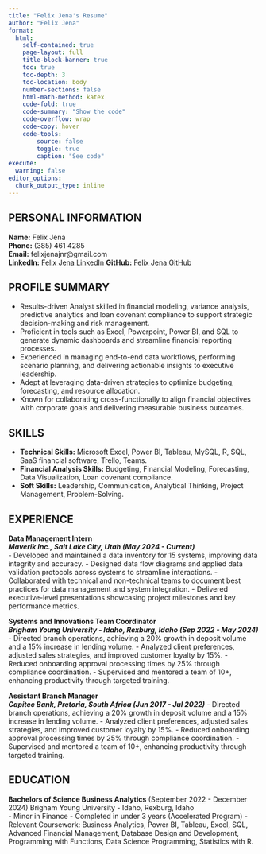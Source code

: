 ---
title: "Felix Jena's Resume"
author: "Felix Jena"
format: 
  html:
    self-contained: true
    page-layout: full
    title-block-banner: true
    toc: true
    toc-depth: 3
    toc-location: body
    number-sections: false
    html-math-method: katex
    code-fold: true
    code-summary: "Show the code"
    code-overflow: wrap
    code-copy: hover
    code-tools:
        source: false
        toggle: true
        caption: "See code"
execute: 
  warning: false
editor_options: 
  chunk_output_type: inline
---

## PERSONAL INFORMATION
**Name:** Felix Jena\
**Phone:** (385) 461 4285  
**Email:** felixjenajnr@gmail.com  
**LinkedIn:** [Felix Jena LinkedIn](https://www.linkedin.com/in/felixjenajnr)
**GitHub:** [Felix Jena GitHub](https://github.com/felixjenajnr)

## PROFILE SUMMARY
- Results-driven Analyst skilled in financial modeling, variance analysis, predictive analytics and loan covenant compliance to support strategic decision-making and risk management.
- Proficient in tools such as Excel, Powerpoint, Power BI, and SQL to generate dynamic dashboards and streamline financial reporting processes.
- Experienced in managing end-to-end data workflows, performing scenario planning, and delivering actionable insights to executive leadership.
- Adept at leveraging data-driven strategies to optimize budgeting, forecasting, and resource allocation.
- Known for collaborating cross-functionally to align financial objectives with corporate goals and delivering measurable business outcomes.

## SKILLS
- **Technical Skills:** Microsoft Excel, Power BI, Tableau, MySQL, R, SQL, SaaS financial software, Trello, Teams.
- **Financial Analysis Skills:** Budgeting, Financial Modeling, Forecasting, Data Visualization, Loan covenant compliance.
- **Soft Skills:** Leadership, Communication, Analytical Thinking, Project Management, Problem-Solving. 

## EXPERIENCE

**Data Management Intern**  
_**Maverik Inc., Salt Lake City, Utah (May 2024 - Current)**_  
- Developed and maintained a data inventory for 15 systems, improving data integrity and accuracy.
- Designed data flow diagrams and applied data validation protocols across systems to streamline interactions.
- Collaborated with technical and non-technical teams to document best practices for data management and
system integration.
- Delivered executive-level presentations showcasing project milestones and key performance metrics.

**Systems and Innovations Team Coordinator**  
_**Brigham Young University - Idaho, Rexburg, Idaho (Sep 2022 - May 2024)**_ 
- Directed branch operations, achieving a 20% growth in deposit volume and a 15% increase in lending volume.
- Analyzed client preferences, adjusted sales strategies, and improved customer loyalty by 15%.
- Reduced onboarding approval processing times by 25% through compliance coordination.
- Supervised and mentored a team of 10+, enhancing productivity through targeted training.

**Assistant Branch Manager**  
_**Capitec Bank, Pretoria, South Africa (Jun 2017 - Jul 2022)**_ 
- Directed branch operations, achieving a 20% growth in deposit volume and a 15% increase in lending volume.
- Analyzed client preferences, adjusted sales strategies, and improved customer loyalty by 15%.
- Reduced onboarding approval processing times by 25% through compliance coordination.
- Supervised and mentored a team of 10+, enhancing productivity through targeted training.

## EDUCATION
**Bachelors of Science Business Analytics**  (September 2022 - December 2024) 
Brigham Young University - Idaho, Rexburg, Idaho  
- Minor in Finance 
- Completed in under 3 years (Accelerated Program) 
- Relevant Coursework: Business Analytics, Power BI, Tableau, Excel, SQL, Advanced Financial Management,
Database Design and Development, Programming with Functions, Data Science Programming, Statistics with R.



